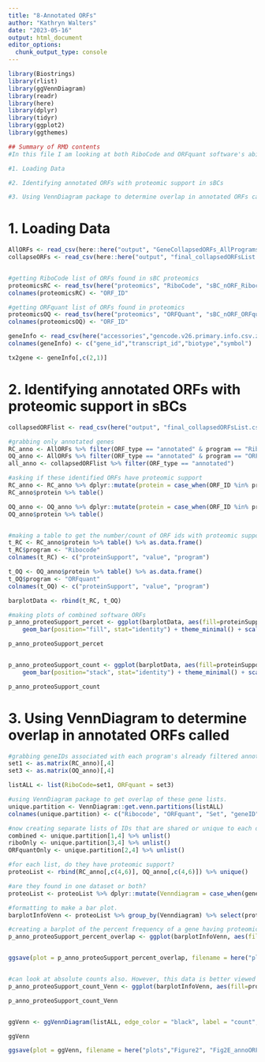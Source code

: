 ```yaml
---
title: "8-Annotated ORFs"
author: "Kathryn Walters"
date: "2023-05-16"
output: html_document
editor_options: 
  chunk_output_type: console
---
```



```r
library(Biostrings)
library(rlist)
library(ggVennDiagram)
library(readr)
library(here)
library(dplyr)
library(tidyr)
library(ggplot2)
library(ggthemes)

```


```r
## Summary of RMD contents
#In this file I am looking at both RiboCode and ORFquant software's ability to called canonical annotated ORFs. Then I want to see if those ORFs are identified as proteins in the associated proteomics data from sBCs. The data here is used in Figure 2. 

#1. Loading Data

#2. Identifying annotated ORFs with proteomic support in sBCs

#3. Using VennDiagram package to determine overlap in annotated ORFs called
```


# 1. Loading Data


```r
AllORFs <- read_csv(here::here("output", "GeneCollapsedORFs_AllPrograms.csv"))
collapseORFs <- read_csv(here::here("output", "final_collapsedORFsList.csv"))


#getting RiboCode list of ORFs found in sBC proteomics
proteomicsRC <- read_tsv(here("proteomics", "RiboCode", "sBC_nORF_Ribocode", "combined_protein.tsv")) %>% filter(`Combined Unique Spectral Count` > 1) %>% pull(`Protein ID`) %>% as.data.frame()
colnames(proteomicsRC) <- "ORF_ID"

#getting ORFquant list of ORFs found in proteomics
proteomicsOQ <- read_tsv(here("proteomics", "ORFQuant", "sBC_nORF_ORFquant", "combined_protein.tsv")) %>% filter(`Combined Unique Spectral Count` > 1) %>% pull(`Protein ID`) %>% as.data.frame()
colnames(proteomicsOQ) <- "ORF_ID"

geneInfo <- read_csv(here("accessories","gencode.v26.primary.info.csv.zip"), col_names = F, show_col_types = FALSE) 
colnames(geneInfo) <- c("gene_id","transcript_id","biotype","symbol")

tx2gene <- geneInfo[,c(2,1)]
```


# 2. Identifying annotated ORFs with proteomic support in sBCs


```r

collapsedORFlist <- read_csv(here("output", "final_collapsedORFsList.csv"))

#grabbing only annotated genes
RC_anno <- AllORFs %>% filter(ORF_type == "annotated" & program == "Ribocode")
OQ_anno <- AllORFs %>% filter(ORF_type == "annotated" & program == "ORFquant")
all_anno <- collapsedORFlist %>% filter(ORF_type == "annotated")

#asking if these identified ORFs have proteomic support
RC_anno <- RC_anno %>% dplyr::mutate(protein = case_when(ORF_ID %in% proteomicsRC$ORF_ID ~ 'Yes', !(ORF_ID %in% proteomicsRC$ORF_ID) ~ 'No'))
RC_anno$protein %>% table()

OQ_anno <- OQ_anno %>% dplyr::mutate(protein = case_when(ORF_ID %in% proteomicsOQ$ORF_ID ~ 'Yes', !(ORF_ID %in% proteomicsOQ$ORF_ID) ~ 'No'))
OQ_anno$protein %>% table()


#making a table to get the number/count of ORF ids with proteomic support and those without. 
t_RC <- RC_anno$protein %>% table() %>% as.data.frame()
t_RC$program <- "Ribocode"
colnames(t_RC) <- c("proteinSupport", "value", "program")

t_OQ <- OQ_anno$protein %>% table() %>% as.data.frame()
t_OQ$program <- "ORFquant"
colnames(t_OQ) <- c("proteinSupport", "value", "program")

barplotData <- rbind(t_RC, t_OQ)

#making plots of combined software ORFs
p_anno_proteoSupport_percet <- ggplot(barplotData, aes(fill=proteinSupport, y=value, x=program)) + 
    geom_bar(position="fill", stat="identity") + theme_minimal() + scale_fill_colorblind() + ylab("Percent") + xlab("")

p_anno_proteoSupport_percet


p_anno_proteoSupport_count <- ggplot(barplotData, aes(fill=proteinSupport, y=value, x=program)) + 
    geom_bar(position="stack", stat="identity") + theme_minimal() + scale_fill_colorblind() + ylab("Counts") + xlab("")

p_anno_proteoSupport_count

```


# 3. Using VennDiagram to determine overlap in annotated ORFs called


```r
#grabbing geneIDs associated with each program's already filtered annotated genes.
set1 <- as.matrix(RC_anno)[,4]
set3 <- as.matrix(OQ_anno)[,4]

listALL <- list(RiboCode=set1, ORFquant = set3)

#using VennDiagram package to get overlap of these gene lists. 
unique.partition <- VennDiagram::get.venn.partitions(listALL)
colnames(unique.partition) <- c("Ribocode", "ORFquant", "Set", "geneID", "count")

#now creating separate lists of IDs that are shared or unique to each dataset. 
combined <- unique.partition[1,4] %>% unlist()
riboOnly <- unique.partition[3,4] %>% unlist()
ORFquantOnly <- unique.partition[2,4] %>% unlist()

#for each list, do they have proteomic support?
proteoList <- rbind(RC_anno[,c(4,6)], OQ_anno[,c(4,6)]) %>% unique()

#are they found in one dataset or both?
proteoList <- proteoList %>% dplyr::mutate(Venndiagram = case_when(gene_id %in% combined ~ 'Both', gene_id %in% riboOnly ~ 'Ribocode', gene_id %in% ORFquantOnly ~ "ORFquant"))

#formatting to make a bar plot.
barplotInfoVenn <- proteoList %>% group_by(Venndiagram) %>% select(protein) %>% table() %>% as.data.frame()

#creating a barplot of the percent frequency of a gene having proteomic support if it was called by one software or both.
p_anno_proteoSupport_percent_overlap <- ggplot(barplotInfoVenn, aes(fill=protein, y=Freq, x=Venndiagram)) + geom_bar(position="fill", stat="identity") + theme_minimal() + scale_fill_colorblind() + ylab("Percent") + xlab("")


ggsave(plot = p_anno_proteoSupport_percent_overlap, filename = here("plots", "Figure2", "Fig2F_annoProteinSupport_percent.pdf"), width = 4, height = 3)


#can look at absolute counts also. However, this data is better viewed as venn diagram I think so this bar graph was not included in figures. 
p_anno_proteoSupport_count_Venn <- ggplot(barplotInfoVenn, aes(fill=protein, y=Freq, x=Venndiagram)) + geom_bar(position="stack", stat="identity") + theme_minimal() + scale_fill_grey() + ylab("Counts") + xlab("")

p_anno_proteoSupport_count_Venn


ggVenn <- ggVennDiagram(listALL, edge_color = "black", label = "count", label_alpha = 0) + theme(legend.position = "none")

ggVenn

ggsave(plot = ggVenn, filename = here("plots","Figure2", "Fig2E_annoORFs_Venndiagram.pdf"), width = 4, height = 3)

```

